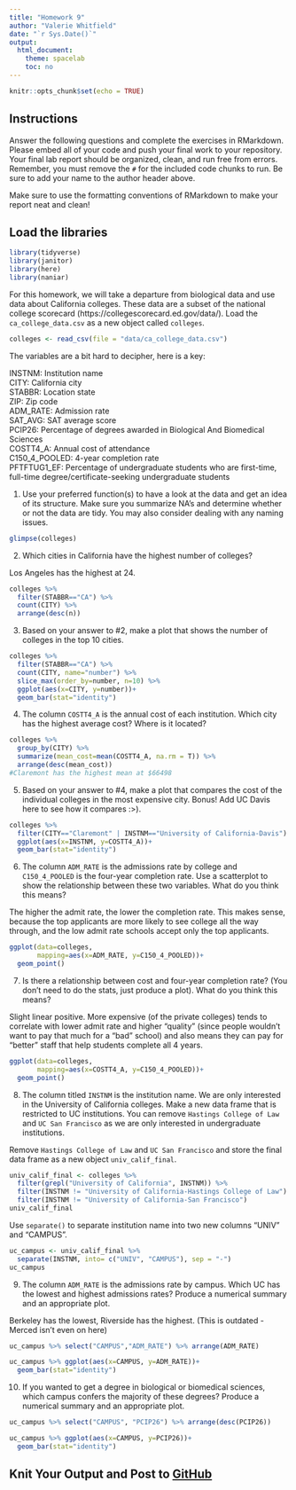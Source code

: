```yaml
---
title: "Homework 9"
author: "Valerie Whitfield"
date: "`r Sys.Date()`"
output:
  html_document:
    theme: spacelab
    toc: no
---
```


```r
knitr::opts_chunk$set(echo = TRUE)
```

## Instructions
Answer the following questions and complete the exercises in RMarkdown. Please embed all of your code and push your final work to your repository. Your final lab report should be organized, clean, and run free from errors. Remember, you must remove the `#` for the included code chunks to run. Be sure to add your name to the author header above.  

Make sure to use the formatting conventions of RMarkdown to make your report neat and clean!  

## Load the libraries
```r
library(tidyverse)
library(janitor)
library(here)
library(naniar)
``` 

For this homework, we will take a departure from biological data and use data about California colleges. These data are a subset of the national college scorecard (https://collegescorecard.ed.gov/data/). Load the `ca_college_data.csv` as a new object called `colleges`.
```r
colleges <- read_csv(file = "data/ca_college_data.csv")
```

The variables are a bit hard to decipher, here is a key:  

INSTNM: Institution name  
CITY: California city  
STABBR: Location state  
ZIP: Zip code  
ADM_RATE: Admission rate  
SAT_AVG: SAT average score  
PCIP26: Percentage of degrees awarded in Biological And Biomedical Sciences  
COSTT4_A: Annual cost of attendance  
C150_4_POOLED: 4-year completion rate  
PFTFTUG1_EF: Percentage of undergraduate students who are first-time, full-time degree/certificate-seeking undergraduate students  

1. Use your preferred function(s) to have a look at the data and get an idea of its structure. Make sure you summarize NA's and determine whether or not the data are tidy. You may also consider dealing with any naming issues.

```r
glimpse(colleges)
```


2. Which cities in California have the highest number of colleges?

Los Angeles has the highest at 24.

```r
colleges %>% 
  filter(STABBR=="CA") %>% 
  count(CITY) %>% 
  arrange(desc(n))
```

3. Based on your answer to #2, make a plot that shows the number of colleges in the top 10 cities.

```r
colleges %>% 
  filter(STABBR=="CA") %>% 
  count(CITY, name="number") %>% 
  slice_max(order_by=number, n=10) %>% 
  ggplot(aes(x=CITY, y=number))+
  geom_bar(stat="identity")
```

4. The column `COSTT4_A` is the annual cost of each institution. Which city has the highest average cost? Where is it located?

```r
colleges %>%
  group_by(CITY) %>% 
  summarize(mean_cost=mean(COSTT4_A, na.rm = T)) %>% 
  arrange(desc(mean_cost))
#Claremont has the highest mean at $66498
```

5. Based on your answer to #4, make a plot that compares the cost of the individual colleges in the most expensive city. Bonus! Add UC Davis here to see how it compares :>).

```r
colleges %>% 
  filter(CITY=="Claremont" | INSTNM=="University of California-Davis") %>% 
  ggplot(aes(x=INSTNM, y=COSTT4_A))+
  geom_bar(stat="identity")
```

6. The column `ADM_RATE` is the admissions rate by college and `C150_4_POOLED` is the four-year completion rate. Use a scatterplot to show the relationship between these two variables. What do you think this means?

The higher the admit rate, the lower the completion rate. This makes sense, because the top applicants are more likely to see college all the way through, and the low admit rate schools accept only the top applicants.

```r
ggplot(data=colleges, 
       mapping=aes(x=ADM_RATE, y=C150_4_POOLED))+
  geom_point()
```

7. Is there a relationship between cost and four-year completion rate? (You don't need to do the stats, just produce a plot). What do you think this means?

Slight linear positive. More expensive (of the private colleges) tends to correlate with lower admit rate and higher "quality" (since people wouldn't want to pay that much for a "bad" school) and also means they can pay for "better" staff that help students complete all 4 years.

```r
ggplot(data=colleges, 
       mapping=aes(x=COSTT4_A, y=C150_4_POOLED))+
  geom_point()
```

8. The column titled `INSTNM` is the institution name. We are only interested in the University of California colleges. Make a new data frame that is restricted to UC institutions. You can remove `Hastings College of Law` and `UC San Francisco` as we are only interested in undergraduate institutions.

Remove `Hastings College of Law` and `UC San Francisco` and store the final data frame as a new object `univ_calif_final`.

```r
univ_calif_final <- colleges %>%
  filter(grepl("University of California", INSTNM)) %>% 
  filter(INSTNM != "University of California-Hastings College of Law") %>% 
  filter(INSTNM != "University of California-San Francisco")
univ_calif_final
```

Use `separate()` to separate institution name into two new columns "UNIV" and "CAMPUS".

```r
uc_campus <- univ_calif_final %>% 
  separate(INSTNM, into= c("UNIV", "CAMPUS"), sep = "-")
uc_campus
```


9. The column `ADM_RATE` is the admissions rate by campus. Which UC has the lowest and highest admissions rates? Produce a numerical summary and an appropriate plot.

Berkeley has the lowest, Riverside has the highest. (This is outdated - Merced isn't even on here)

```r
uc_campus %>% select("CAMPUS","ADM_RATE") %>% arrange(ADM_RATE)
```

```r
uc_campus %>% ggplot(aes(x=CAMPUS, y=ADM_RATE))+
  geom_bar(stat="identity")
```


10. If you wanted to get a degree in biological or biomedical sciences, which campus confers the majority of these degrees? Produce a numerical summary and an appropriate plot.

```r
uc_campus %>% select("CAMPUS", "PCIP26") %>% arrange(desc(PCIP26))
```

```r
uc_campus %>% ggplot(aes(x=CAMPUS, y=PCIP26))+
  geom_bar(stat="identity")
```


## Knit Your Output and Post to [GitHub](https://github.com/FRS417-DataScienceBiologists)